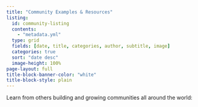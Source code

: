 ```yaml
---
title: "Community Examples & Resources"
listing:
  id: community-listing
  contents:
    - "metadata.yml"
  type: grid
  fields: [date, title, categories, author, subtitle, image]
  categories: true
  sort: "date desc"
  image-height: 100%
page-layout: full
title-block-banner-color: "white"
title-block-style: plain
---
```


Learn from others building and growing communities all around the world:

::: {#community-listing}
:::

